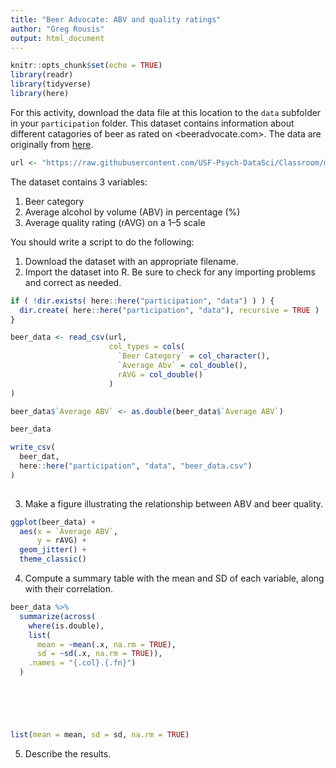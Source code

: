 ```yaml
---
title: "Beer Advocate: ABV and quality ratings"
author: "Greg Rousis"
output: html_document
---
```


```r
knitr::opts_chunk$set(echo = TRUE)
library(readr)
library(tidyverse)
library(here)
```

For this activity, download the data file at this location to the `data` subfolder in your `participation` folder. 
This dataset contains information about different catagories of beer as rated on <beeradvocate.com>.
The data are originally from [here](http://scottjanish.com/relationship-of-abv-to-beer-scores/).

```r
url <- "https://raw.githubusercontent.com/USF-Psych-DataSci/Classroom/master/data/beer-advocate.csv"
```

The dataset contains 3 variables:

  1. Beer category
  2. Average alcohol by volume (ABV) in percentage (%)
  3. Average quality rating (rAVG) on a 1–5 scale
  
You should write a script to do the following:

  1. Download the dataset with an appropriate filename.
  2. Import the dataset into R.
     Be sure to check for any importing problems and correct as needed.
  
  
```r

if ( !dir.exists( here::here("participation", "data") ) ) {
  dir.create( here::here("participation", "data"), recursive = TRUE )
}

beer_data <- read_csv(url,
                      col_types = cols(
                        `Beer Category` = col_character(),
                        `Average Abv` = col_double(),
                        rAVG = col_double()
                      )
)

beer_data$`Average ABV` <- as.double(beer_data$`Average ABV`)

beer_data

write_csv(
  beer_dat,
  here::here("participation", "data", "beer_data.csv")
)
  

```


  3. Make a figure illustrating the relationship between ABV and beer quality.
  
  
```r

ggplot(beer_data) +
  aes(x = `Average ABV`,
      y = rAVG) +
  geom_jitter() +
  theme_classic()

```

  4. Compute a summary table with the mean and SD of each variable, along with their correlation.
  
```r

beer_data %>% 
  summarize(across(
    where(is.double),
    list(
      mean = ~mean(.x, na.rm = TRUE),
      sd = ~sd(.x, na.rm = TRUE)),
    .names = "{.col}.{.fn}")
  )


   



list(mean = mean, sd = sd, na.rm = TRUE)


```

  5. Describe the results.

